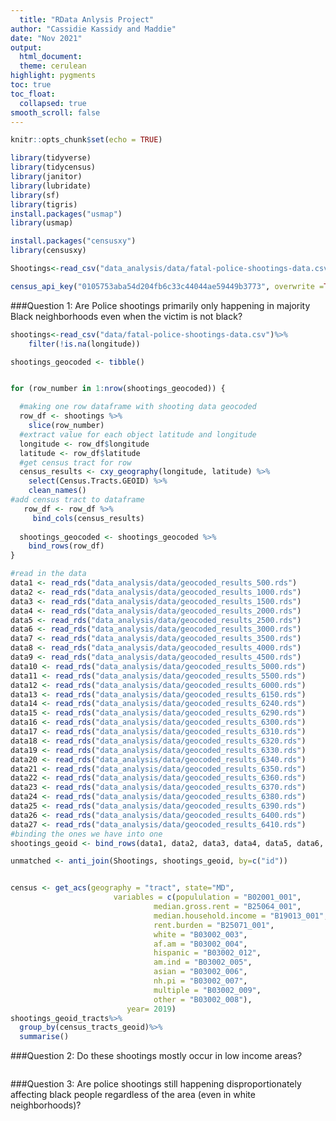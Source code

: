 ```yaml
---
  title: "RData Anlysis Project"
author: "Cassidie Kassidy and Maddie"
date: "Nov 2021"
output:
  html_document:
  theme: cerulean
highlight: pygments
toc: true
toc_float:
  collapsed: true
smooth_scroll: false
---
```

```r
knitr::opts_chunk$set(echo = TRUE)
```

```r
library(tidyverse)
library(tidycensus)
library(janitor)
library(lubridate)
library(sf)
library(tigris)
install.packages("usmap")
library(usmap)

```

```r
install.packages("censusxy")
library(censusxy)
```

```r
Shootings<-read_csv("data_analysis/data/fatal-police-shootings-data.csv")

census_api_key("0105753aba54d204fb6c33c44044ae59449b3773", overwrite =TRUE)
```
###Question 1:
Are Police shootings primarily only happening in majority Black neighborhoods even when the victim is not black?
```r
shootings<-read_csv("data/fatal-police-shootings-data.csv")%>%
    filter(!is.na(longitude)) 

shootings_geocoded <- tibble()


for (row_number in 1:nrow(shootings_geocoded)) {

  #making one row dataframe with shooting data geocoded
  row_df <- shootings %>%
    slice(row_number)
  #extract value for each object latitude and longitude
  longitude <- row_df$longitude
  latitude <- row_df$latitude
  #get census tract for row
  census_results <- cxy_geography(longitude, latitude) %>%
    select(Census.Tracts.GEOID) %>%
    clean_names()
#add census tract to dataframe 
   row_df <- row_df %>%
     bind_cols(census_results) 
   
  shootings_geocoded <- shootings_geocoded %>%
    bind_rows(row_df) 
}
```
```r
#read in the data
data1 <- read_rds("data_analysis/data/geocoded_results_500.rds")
data2 <- read_rds("data_analysis/data/geocoded_results_1000.rds")
data3 <- read_rds("data_analysis/data/geocoded_results_1500.rds")
data4 <- read_rds("data_analysis/data/geocoded_results_2000.rds")
data5 <- read_rds("data_analysis/data/geocoded_results_2500.rds")
data6 <- read_rds("data_analysis/data/geocoded_results_3000.rds")
data7 <- read_rds("data_analysis/data/geocoded_results_3500.rds")
data8 <- read_rds("data_analysis/data/geocoded_results_4000.rds")
data9 <- read_rds("data_analysis/data/geocoded_results_4500.rds")
data10 <- read_rds("data_analysis/data/geocoded_results_5000.rds")
data11 <- read_rds("data_analysis/data/geocoded_results_5500.rds")
data12 <- read_rds("data_analysis/data/geocoded_results_6000.rds")
data13 <- read_rds("data_analysis/data/geocoded_results_6150.rds")
data14 <- read_rds("data_analysis/data/geocoded_results_6240.rds")
data15 <- read_rds("data_analysis/data/geocoded_results_6290.rds")
data16 <- read_rds("data_analysis/data/geocoded_results_6300.rds")
data17 <- read_rds("data_analysis/data/geocoded_results_6310.rds")
data18 <- read_rds("data_analysis/data/geocoded_results_6320.rds")
data19 <- read_rds("data_analysis/data/geocoded_results_6330.rds")
data20 <- read_rds("data_analysis/data/geocoded_results_6340.rds")
data21 <- read_rds("data_analysis/data/geocoded_results_6350.rds")
data22 <- read_rds("data_analysis/data/geocoded_results_6360.rds")
data23 <- read_rds("data_analysis/data/geocoded_results_6370.rds")
data24 <- read_rds("data_analysis/data/geocoded_results_6380.rds")
data25 <- read_rds("data_analysis/data/geocoded_results_6390.rds")
data26 <- read_rds("data_analysis/data/geocoded_results_6400.rds")
data27 <- read_rds("data_analysis/data/geocoded_results_6410.rds")
#binding the ones we have into one
shootings_geoid <- bind_rows(data1, data2, data3, data4, data5, data6, data7, data8, data9, data10, data11, data12, data13,data14, data15,data16, data17, data18, data19, data20, data21, data22, data23, data24, data25, data26, data27,.id = NULL)

unmatched <- anti_join(Shootings, shootings_geoid, by=c("id"))


census <- get_acs(geography = "tract", state="MD", 
                       variables = c(popululation = "B02001_001",
                                median.gross.rent = "B25064_001",
                                median.household.income = "B19013_001",
                                rent.burden = "B25071_001",
                                white = "B03002_003", 
                                af.am = "B03002_004",
                                hispanic = "B03002_012",
                                am.ind = "B03002_005",
                                asian = "B03002_006",
                                nh.pi = "B03002_007",
                                multiple = "B03002_009",
                                other = "B03002_008"),
                          year= 2019)
shootings_geoid_tracts%>%
  group_by(census_tracts_geoid)%>%
  summarise()

```
###Question 2:
Do these shootings mostly occur in low income areas?
```r

```

###Question 3:
Are police shootings still happening disproportionately affecting black people regardless of the area (even in white neighborhoods)?

```r

```

